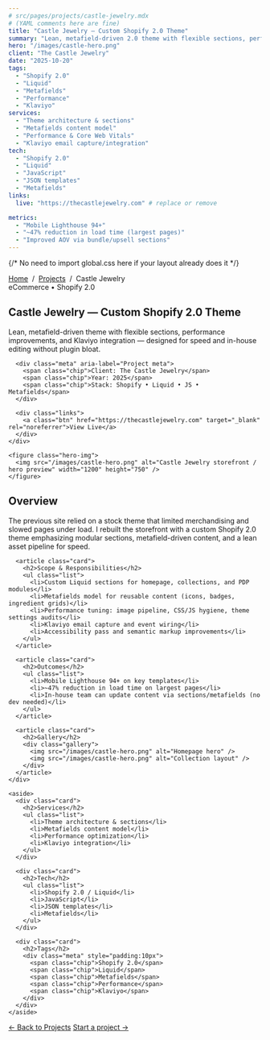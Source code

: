 ```yaml
---
# src/pages/projects/castle-jewelry.mdx
# (YAML comments here are fine)
title: "Castle Jewelry — Custom Shopify 2.0 Theme"
summary: "Lean, metafield-driven 2.0 theme with flexible sections, performance uplift, and Klaviyo integration."
hero: "/images/castle-hero.png"
client: "The Castle Jewelry"
date: "2025-10-20"
tags:
  - "Shopify 2.0"
  - "Liquid"
  - "Metafields"
  - "Performance"
  - "Klaviyo"
services:
  - "Theme architecture & sections"
  - "Metafields content model"
  - "Performance & Core Web Vitals"
  - "Klaviyo email capture/integration"
tech:
  - "Shopify 2.0"
  - "Liquid"
  - "JavaScript"
  - "JSON templates"
  - "Metafields"
links:
  live: "https://thecastlejewelry.com" # replace or remove

metrics:
  - "Mobile Lighthouse 94+"
  - "~47% reduction in load time (largest pages)"
  - "Improved AOV via bundle/upsell sections"
---
```


{/* No need to import global.css here if your layout already does it */}

<div class="wrap project">
  <nav class="crumbs" aria-label="breadcrumbs">
    <a href="/">Home</a> &nbsp;/&nbsp; <a href="/#projects">Projects</a> &nbsp;/&nbsp; Castle Jewelry
  </nav>

  <section class="hero project-hero">
    <div>
      <div class="eyebrow">eCommerce • Shopify 2.0</div>
      <h1 class="title">Castle Jewelry — Custom Shopify 2.0 Theme</h1>
      <p class="lede">
        Lean, metafield-driven theme with flexible sections, performance improvements, and Klaviyo integration — 
        designed for speed and in-house editing without plugin bloat.
      </p>

      <div class="meta" aria-label="Project meta">
        <span class="chip">Client: The Castle Jewelry</span>
        <span class="chip">Year: 2025</span>
        <span class="chip">Stack: Shopify • Liquid • JS • Metafields</span>
      </div>

      <div class="links">
        <a class="btn" href="https://thecastlejewelry.com" target="_blank" rel="noreferrer">View Live</a>
      </div>
    </div>

    <figure class="hero-img">
      <img src="/images/castle-hero.png" alt="Castle Jewelry storefront / hero preview" width="1200" height="750" />
    </figure>
  </section>

  <section class="project-grid" aria-label="Project content">
    <div>
      <article class="card">
        <h2>Overview</h2>
        <p>
          The previous site relied on a stock theme that limited merchandising and slowed pages under load.
          I rebuilt the storefront with a custom Shopify 2.0 theme emphasizing modular sections, metafield-driven content,
          and a lean asset pipeline for speed.
        </p>
      </article>

      <article class="card">
        <h2>Scope & Responsibilities</h2>
        <ul class="list">
          <li>Custom Liquid sections for homepage, collections, and PDP modules</li>
          <li>Metafields model for reusable content (icons, badges, ingredient grids)</li>
          <li>Performance tuning: image pipeline, CSS/JS hygiene, theme settings audits</li>
          <li>Klaviyo email capture and event wiring</li>
          <li>Accessibility pass and semantic markup improvements</li>
        </ul>
      </article>

      <article class="card">
        <h2>Outcomes</h2>
        <ul class="list">
          <li>Mobile Lighthouse 94+ on key templates</li>
          <li>~47% reduction in load time on largest pages</li>
          <li>In-house team can update content via sections/metafields (no dev needed)</li>
        </ul>
      </article>

      <article class="card">
        <h2>Gallery</h2>
        <div class="gallery">
          <img src="/images/castle-hero.png" alt="Homepage hero" />
          <img src="/images/castle-hero.png" alt="Collection layout" />
        </div>
      </article>
    </div>

    <aside>
      <div class="card">
        <h2>Services</h2>
        <ul class="list">
          <li>Theme architecture & sections</li>
          <li>Metafields content model</li>
          <li>Performance optimization</li>
          <li>Klaviyo integration</li>
        </ul>
      </div>

      <div class="card">
        <h2>Tech</h2>
        <ul class="list">
          <li>Shopify 2.0 / Liquid</li>
          <li>JavaScript</li>
          <li>JSON templates</li>
          <li>Metafields</li>
        </ul>
      </div>

      <div class="card">
        <h2>Tags</h2>
        <div class="meta" style="padding:10px">
          <span class="chip">Shopify 2.0</span>
          <span class="chip">Liquid</span>
          <span class="chip">Metafields</span>
          <span class="chip">Performance</span>
          <span class="chip">Klaviyo</span>
        </div>
      </div>
    </aside>
  </section>

  <div class="bottom-nav">
    <a href="/#projects">← Back to Projects</a>
    <a href="/contact">Start a project →</a>
  </div>
</div>
